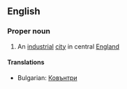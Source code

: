 ==English==

===Proper noun===
{{wikipedia}}
# An [[industrial]] [[city]] in central [[England]]

====Translations====

*Bulgarian: [[Ковънтри]]